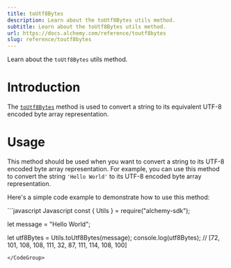 ```yaml
---
title: toUtf8Bytes
description: Learn about the toUtf8Bytes utils method.
subtitle: Learn about the toUtf8Bytes utils method.
url: https://docs.alchemy.com/reference/toutf8bytes
slug: reference/toutf8bytes
---
```


Learn about the `toUtf8Bytes` utils method.

# Introduction

The [`toUtf8Bytes`](https://docs.ethers.org/v5/api/utils/strings/#utils-toUtf8Bytes) method is used to convert a string to its equivalent UTF-8 encoded byte array representation.

# Usage

This method should be used when you want to convert a string to its UTF-8 encoded byte array representation. For example, you can use this method to convert the string `'Hello World'` to its UTF-8 encoded byte array representation.

Here's a simple code example to demonstrate how to use this method:

<CodeGroup>
  ```javascript Javascript
  const { Utils } = require("alchemy-sdk");

  let message = "Hello World";

  let utf8Bytes = Utils.toUtf8Bytes(message); 
  console.log(utf8Bytes); // [72, 101, 108, 108, 111, 32, 87, 111, 114, 108, 100]
  ```
</CodeGroup>
